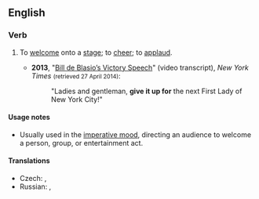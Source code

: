 {{See also: [[give up]]}}
==English==

===Verb===
{{head|en|verb|head=[[give]] [[it]] [[up]]}}

# {{label|en|usually|followed by {{term|for}}}} To [[welcome]] onto a [[stage]]; to [[cheer]]; to [[applaud]].
#* '''2013''', "[http://www.nytimes.com/2013/11/06/nyregion/de-blasios-victory-speech.html Bill de Blasio’s Victory Speech]" (video transcript), ''New York Times'' <small>(retrieved 27 April 2014)</small>:
#*: "Ladies and gentleman, '''give it up for''' the next First Lady of New York City!"

====Usage notes====
* Usually used in the [[imperative mood]], directing an audience to welcome a person, group, or entertainment act.

====Translations====
{{trans-top|to welcome onto a stage}}
* Czech: {{t|cs|přivítejte|pf}}, {{t|cs|Potlesk (pro X)!|m}}
* Russian: {{t|ru|встреча́йте}}, {{t|ru|поприве́тствуйте}}
{{trans-mid}}
{{trans-bottom}}
